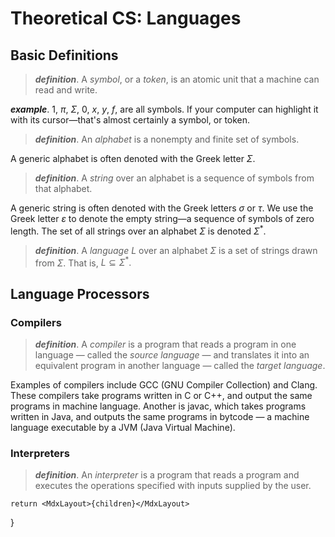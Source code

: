 

# Theoretical CS: Languages

## Basic Definitions
> __*definition*__. A _symbol_, or a _token_, is an atomic unit that a machine can read and write.

__*example*__. ${1,}$ ${\pi,}$ ${\Sigma,}$ ${0,}$ ${x,}$ ${y,}$ ${f,}$ are all symbols. If your computer can highlight it with its cursor—that's almost certainly a symbol, or token. 

> __*definition*__. An _alphabet_ is a nonempty and finite set of symbols.

A generic alphabet is often denoted with the Greek letter ${\Sigma.}$

> __*definition*__. A _string_ over an alphabet is a sequence of symbols from that alphabet.

A generic string is often denoted with the Greek letters ${\sigma}$ or ${\tau.}$ We use the Greek letter ${\varepsilon}$ to denote the empty string—a sequence of symbols of zero length.  The set of all strings over an alphabet ${\Sigma}$ is denoted ${\Sigma^{*}.}$

> __*definition*__. A _language_ ${L}$ over an alphabet ${\Sigma}$ is a set of strings drawn from ${\Sigma.}$ That is, ${L \subseteq \Sigma^{*}.}$ 

## Language Processors

### Compilers
> __*definition*__. A _compiler_ is a program that reads a program in one language — called the _source language_ — and translates it into an equivalent program in another language — called the _target language_.

Examples of compilers include GCC (GNU Compiler Collection) and Clang. These compilers take programs written in C or C++, and output the same programs in machine language. Another is javac, which takes programs written in Java, and outputs the same programs in bytcode — a machine language executable by a JVM (Java Virtual Machine).

### Interpreters

> __*definition*__. An _interpreter_ is a program that reads a program and executes the operations specified with inputs supplied by the user.



    

    return <MdxLayout>{children}</MdxLayout>
}